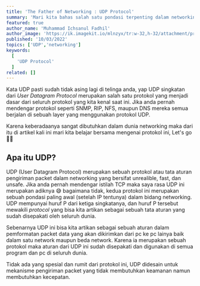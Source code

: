 ```yaml
---
title: 'The Father of Networking : UDP Protocol'
summary: 'Mari kita bahas salah satu pondasi terpenting dalam networking yaitu protokol UDP'
featured: true
author_name: 'Muhammad Ichsanul Fadhil'
author_image: 'https://ik.imagekit.io/mlnzyx/tr:w-32,h-32/attachment/profile.webp'
published: '10/03/2022'
topics: ['UDP','networking']
keywords:
  [
    'UDP Protocol'
  ]
related: []
---
```

Kata UDP pasti sudah tidak asing lagi di telinga anda, yap UDP singkatan dari *User Datagram Protocol* merupakan salah satu protokol yang menjadi dasar dari seluruh protokol yang kita kenal saat ini. Jika anda pernah mendengar protokol seperti SNMP, RIP, NFS, maupun DNS mereka semua berjalan di sebuah layer yang menggunakan protokol UDP.

Karena keberadaanya sangat dibutuhkan dalam dunia networking maka dari itu di artikel kali ini mari kita belajar bersama mengenai protokol ini, Let's go 😮‍💨 

## Apa itu UDP?

UDP (User Datagram Protocol) merupakan sebuah protokol atau tata aturan pengiriman packet dalam networking yang bersifat unrealible, fast, dan unsafe. Jika anda pernah mendengar istilah TCP maka saya rasa UDP ini merupakan adiknya 😅 bagaimana tidak, kedua protokol ini merupakan sebuah pondasi paling awal (setelah IP tentunya) dalam bidang networking. UDP mempunyai huruf P dari ketiga singkatanya, dan huruf P tersebut mewakili *protocol* yang bisa kita artikan sebagai sebuah tata aturan yang sudah disepakati oleh seluruh dunia.

Sebenarnya UDP ini bisa kita artikan sebagai sebuah aturan dalam pemformatan packet data yang akan dikirimkan dari pc ke pc lainya baik dalam satu network maupun beda network. Karena ia merupakan sebuah protokol maka aturan dari UDP ini sudah disepakati dan digunakan di semua program dan pc di seluruh dunia.

Tidak ada yang spesial dan rumit dari protokol ini, UDP didesain untuk mekanisme pengiriman packet yang tidak membutuhkan keamanan namun membutuhkan kecepatan. 